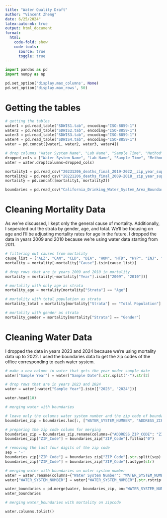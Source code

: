 ```yaml
---
title: "Water Quality Draft"
author: "Vincent Zheng"
date: 6/25/2024"
latex-auto-mk: true
output: html_document
format:
  html:
    code-fold: show
    code-tools: 
      source: true
      toggle: true
---
```


```python

import pandas as pd
import numpy as np

pd.set_option('display.max_columns', None)
pd.set_option('display.max_rows', 50)

``` 

# Getting the tables

```python

# getting the tables
water1 = pd.read_table("SDWIS1.tab", encoding="ISO-8859-1")
water2 = pd.read_table("SDWIS2.tab", encoding="ISO-8859-1")
water3 = pd.read_table("SDWIS3.tab", encoding="ISO-8859-1")
water4 = pd.read_table("SDWIS4.tab", encoding="ISO-8859-1")
water = pd.concat([water1, water2, water3, water4])

# drop columns "Water System Name", "Lab Name", "Sample Time", "Method", "System Status", "Analysis Date", "Lab Name", "Regulating Agency", "ELAP Cert#"
dropped_cols = ["Water System Name", "Lab Name", "Sample Time", "Method", "System Status", "Analysis Date", "Lab Name", "Regulating Agency", "ELAP Cert#"]
water = water.drop(columns=dropped_cols)

mortality1 = pd.read_csv("20231206_deaths_final_2019-2022__zip_year_sup.csv")
mortality2 = pd.read_csv("20221206_deaths_final_2009-2018__zip_year_sup.csv")
mortality = pd.concat([mortality1, mortality2])

boundaries = pd.read_csv("California_Drinking_Water_System_Area_Boundaries.csv")

```

# Cleaning Mortality Data

As we've discussed, I kept only the general cause of mortality. Additionally, I seperated out the strata by gender, age, and total. We'll be focusing on age and I'll be adjusting mortality rates for age in the future. I dropped the data in years 2009 and 2010 because we're using water data starting from 2011.

```python

# filtering out causes from mortality 
cause_list = ["ALZ", "CAN", "CLD", "DIA", "HOM", "HTD", "HYP", "INJ", "LIV", "NEP", "PAR", "PNF", "STK", "SUI"]
mortality = mortality[~mortality["Cause"].isin(cause_list)]

# drop rows that are in years 2009 and 2010 in mortality
mortality = mortality[~mortality["Year"].isin(["2009", "2010"])]

# mortality with only age as strata 
mortality_age = mortality[mortality["Strata"] == "Age"]

# mortality with total population as strata
mortality_total = mortality[mortality["Strata"] == "Total Population"]

# mortality with gender as strata
mortality_gender = mortality[mortality["Strata"] == "Gender"]

```

# Cleaning Water Data

I dropped the data in years 2023 and 2024 because we're using mortality data up to 2022. I used the boundaries data to get the zip codes of the office corresponding to each water system.

```python

# make a new column in water that gets the year under sample date
water["Sample Year"] = water["Sample Date"].str.split("-").str[2]

# drop rows that are in years 2023 and 2024
water = water[~water["Sample Year"].isin(["2023", "2024"])] 

water.head(10)
```

```python

# merging water with boundaries

# leave only the columns water system number and the zip code of boundaries
boundaries_zip = boundaries.loc[:, ["WATER_SYSTEM_NUMBER", "ADDRESS_ZIP_CODE"]]

# preparing the zip code column for merging
boundaries_zip = boundaries_zip.rename(columns={"ADDRESS_ZIP_CODE": "ZIP_Code"})
boundaries_zip["ZIP_Code"] = boundaries_zip["ZIP_Code"].fillna("0")

# removing the last four digits of the zip code
sep = '-'
boundaries_zip["ZIP_Code"] = boundaries_zip["ZIP_Code"].str.split(sep).str[0]
boundaries_zip["ZIP_Code"] = boundaries_zip["ZIP_Code"].astype(str)

# merging water with boundaries on water system number
water = water.rename(columns={"Water System Number": "WATER_SYSTEM_NUMBER"})
water["WATER_SYSTEM_NUMBER"] = water["WATER_SYSTEM_NUMBER"].str.rstrip() #removes the trailing whitespace

water_boundaries = pd.merge(water, boundaries_zip, on="WATER_SYSTEM_NUMBER", how="left")
water_boundaries

```

```python

# merging water_boundaries with mortality on zipcode

```

```python

water.columns.tolist()

```


